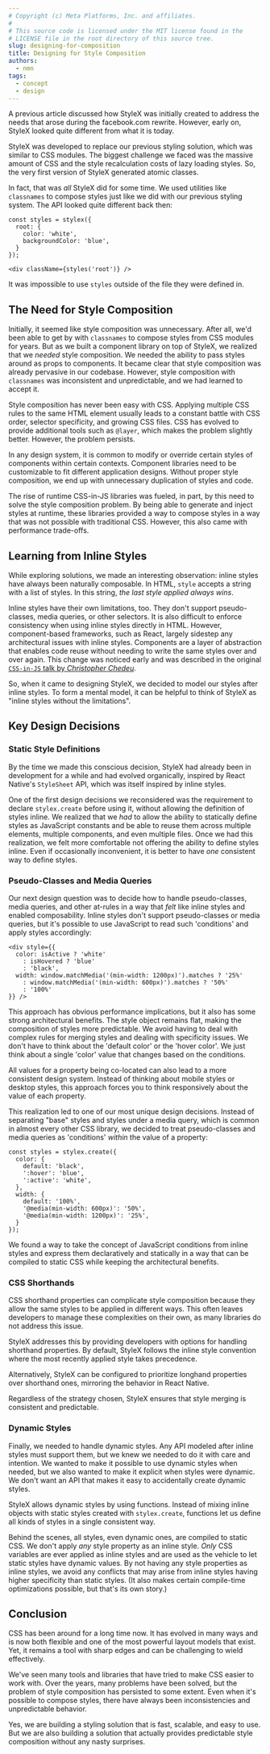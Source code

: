 ```yaml
---
# Copyright (c) Meta Platforms, Inc. and affiliates.
#
# This source code is licensed under the MIT license found in the
# LICENSE file in the root directory of this source tree.
slug: designing-for-composition
title: Designing for Style Composition
authors: 
  - nmn
tags: 
  - concept
  - design
---
```


A previous article discussed how StyleX was initially created to address the 
needs that arose during the facebook.com rewrite. However, early on, StyleX
looked quite different from what it is today.

StyleX was developed to replace our previous styling solution, which was
similar to CSS modules. The biggest challenge we faced was the massive amount
of CSS and the style recalculation costs of lazy loading styles. So, the very
first version of StyleX generated atomic classes.

In fact, that was *all* StyleX did for some time. We used utilities like
`classnames` to compose styles just like we did with our previous styling
system. The API looked quite different back then:

```tsx
const styles = stylex({
  root: {
    color: 'white',
    backgroundColor: 'blue',
  }
});

<div className={styles('root')} />
```

It was impossible to use `styles` outside of the file they were defined in.

## The Need for Style Composition

Initially, it seemed like style composition was unnecessary. After all, we'd been
able to get by with `classnames` to compose styles from CSS modules for years.
But as we built a component library on top of StyleX, we realized that we *needed*
style composition. We needed the ability to pass styles around as props
to components. It became clear that style composition was already
pervasive in our codebase. However, style composition with `classnames` was
inconsistent and unpredictable, and we had learned to accept it.

Style composition has never been easy with CSS. Applying multiple CSS rules
to the same HTML element usually leads to a constant battle with CSS order,
selector specificity, and growing CSS files. CSS has evolved to provide
additional tools such as `@layer`, which makes the problem slightly better.
However, the problem persists.

In any design system, it is common to modify or override certain styles
of components within certain contexts. Component libraries need to be customizable
to fit different application designs. Without proper style composition, we end up
with unnecessary duplication of styles and code.

The rise of runtime CSS-in-JS libraries was fueled, in part, by this need
to solve the style composition problem. By being able to generate and inject
styles at runtime, these libraries provided a way to compose
styles in a way that was not possible with traditional CSS. However, this
also came with performance trade-offs.

## Learning from Inline Styles

While exploring solutions, we made an interesting observation: inline styles have
always been naturally composable. In HTML, `style` accepts a string with a list
of styles. In this string, *the last style applied always wins*.

Inline styles have their own limitations, too. They don't support pseudo-classes,
media queries, or other selectors. It is also difficult to enforce
consistency when using inline styles directly in HTML. However, component-based
frameworks, such as React, largely sidestep any architectural issues with inline
styles. Components are a layer of abstraction that enables code reuse without
needing to write the same styles over and over again. This change was noticed
early and was described in the original [`CSS-in-JS` talk by _Christopher Chedeu_](https://vimeo.com/116209150).

So, when it came to designing StyleX, we decided to model our styles after
inline styles. To form a mental model, it can be helpful to think of StyleX
as "inline styles without the limitations".

## Key Design Decisions

### Static Style Definitions

By the time we made this conscious decision, StyleX had already been in development
for a while and had evolved organically, inspired by React Native's `StyleSheet` API,
which was itself inspired by inline styles.

One of the first design decisions we reconsidered was the requirement to
declare `stylex.create` before using it, without allowing the definition of styles
inline. We realized that we *had* to allow the ability to statically define
styles as JavaScript constants and be able to reuse them across multiple elements,
multiple components, and even multiple files. Once we had this realization, we
felt more comfortable not offering the ability to define styles inline. Even if
occasionally inconvenient, it is better to have *one* consistent way to define styles.

### Pseudo-Classes and Media Queries

Our next design question was to decide how to handle pseudo-classes, media queries,
and other at-rules in a way that *felt* like inline styles and enabled composability.
Inline styles don't support pseudo-classes or media queries, but it's possible
to use JavaScript to read such 'conditions' and apply styles accordingly:

```tsx
<div style={{
  color: isActive ? 'white'
    : isHovered ? 'blue'
    : 'black',
  width: window.matchMedia('(min-width: 1200px)').matches ? '25%'
    : window.matchMedia('(min-width: 600px)').matches ? '50%'
    : '100%'
}} />
```

This approach has obvious performance implications, but it also has some strong
architectural benefits. The style object remains flat, making the composition of
styles more predictable. We avoid having to deal with complex rules for merging
styles and dealing with specificity issues. We don't have to think about the
'default color' or the 'hover color'. We just think about a single 'color'
value that changes based on the conditions.

All values for a property being co-located can also lead to a more consistent
design system. Instead of thinking about mobile styles or desktop styles, this
approach forces you to think responsively about the value of each property.

This realization led to one of our most unique design decisions. Instead of separating "base"
styles and styles under a media query, which is common in almost every other CSS
library, we decided to treat pseudo-classes and media queries as 'conditions' *within*
the value of a property:

```tsx
const styles = stylex.create({
  color: {
    default: 'black',
    ':hover': 'blue',
    ':active': 'white',
  },
  width: {
    default: '100%',
    '@media(min-width: 600px)': '50%',
    '@media(min-width: 1200px)': '25%',
  }
});
```

We found a way to take the concept of JavaScript conditions from inline styles
and express them declaratively and statically in a way that can be compiled to
static CSS while keeping the architectural benefits.

### CSS Shorthands

CSS shorthand properties can complicate style composition because they allow the
same styles to be applied in different ways. This often leaves developers to
manage these complexities on their own, as many libraries do not address this issue.

StyleX addresses this by providing developers with options for handling shorthand
properties. By default, StyleX follows the inline style convention where the most
recently applied style takes precedence.

Alternatively, StyleX can be configured to prioritize longhand properties over
shorthand ones, mirroring the behavior in React Native.

Regardless of the strategy chosen, StyleX ensures that style merging is consistent
and predictable.

### Dynamic Styles

Finally, we needed to handle dynamic styles. Any API modeled after inline styles
must support them, but we knew we needed to do it with care and intention. We
wanted to make it possible to use dynamic styles when needed, but we also wanted
to make it explicit when styles were dynamic. We don't want an API that makes it
easy to accidentally create dynamic styles.

StyleX allows dynamic styles by using functions. Instead of mixing inline objects
with static styles created with `stylex.create`, functions let us define all kinds
of styles in a single consistent way.

Behind the scenes, all styles, even dynamic ones, are compiled to static CSS. We don't
apply *any* style property as an inline style. *Only* CSS variables are ever applied
as inline styles and are used as the vehicle to let static styles have dynamic values.
By not having any style properties as inline styles, we avoid any conflicts that may
arise from inline styles having higher specificity than static styles. (It also makes
certain compile-time optimizations possible, but that's its own story.)

## Conclusion

CSS has been around for a long time now. It has evolved in many ways and is now both
flexible and one of the most powerful layout models that exist. Yet, it remains a
tool with sharp edges and can be challenging to wield effectively.

We've seen many tools and libraries that have tried to make CSS easier
to work with. Over the years, many problems have been solved, but the problem of
style composition has persisted to some extent. Even when it's possible to compose
styles, there have always been inconsistencies and unpredictable behavior.

Yes, we are building a styling solution that is fast, scalable, and easy to use.
But we are also building a solution that actually provides predictable style
composition without any nasty surprises.